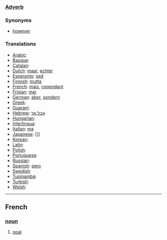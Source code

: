 ===[[Adverb]]===

===Synonyms===
*[[however]]

===Translations===
*[[Arabic]]: [[]]
*[[Basque]]: [[]]
*[[Catalan]]: [[]]
*[[Dutch]]: [[maar]], [[echter]]
*[[Esperanto]]: [[sed]]
*[[Finnish]]: [[mutta]]
*[[French]]: [[mais]], [[cependant]]
*[[Frisian]]: [[mar]]
*[[German]]: [[aber]], [[sondern]]
*[[Greek]]: [[]]
*[[Guarani]]: [[]]
*[[Hebrew]]: [[אבל]],[[אך]]
*[[Hungarian]]: [[]]
*[[Interlingua]]: [[]]
*[[Italian]]: [[ma]]
*[[Japanese]]: []]
*[[Korean]]: [[]]
*[[Latin]]: [[]]
*[[Polish]]: [[]]
*[[Portuguese]]: [[]]
*[[Russian]]: [[]]
*[[Spanish]]: [[pero]]
*[[Swedish]]: [[]]
*[[Tupinambá]]: [[]]
*[[Turkish]]: [[]]
*[[Welsh]]: [[]]

----
==French==
===[[noun]]===
#[[goal]]